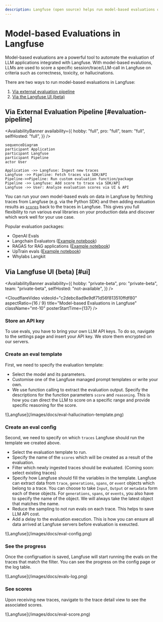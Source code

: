 ```yaml
---
description: Langfuse (open source) helps run model-based evaluations on production data to monitor and improve LLMs applications.
---
```


# Model-based Evaluations in Langfuse

Model-based evaluations are a powerful tool to automate the evaluation of LLM applications integrated with Langfuse. With model-based evalutions, LLMs are used to score a specific session/trace/LLM-call in Langfuse on criteria such as correctness, toxicity, or hallucinations.

There are two ways to run model-based evaluations in Langfuse:

1. [Via external evaluation pipeline](#evaluation-pipeline)
1. [Via the Langfuse UI (beta)](#ui)

## Via External Evaluation Pipeline [#evaluation-pipeline]

<AvailabilityBanner
  availability={{
    hobby: "full",
    pro: "full",
    team: "full",
    selfHosted: "full",
  }}
/>

```mermaid
sequenceDiagram
participant Application
participant Langfuse
participant Pipeline
actor User

Application ->> Langfuse: Ingest new traces
Langfuse ->> Pipeline: Fetch traces via SDK/API
Pipeline->>Pipeline: Run custom evaluation function/package
Pipeline ->> Langfuse: Add score to trace via SDK/API
Langfuse ->> User: Analyze evaluation scores via UI & API
```

You can run your own model-based evals on data in Langfuse by fetching traces from Langfuse (e.g. via the Python SDK) and then adding evaluation results as [`scores`](/docs/scores) back to the traces in Langfuse. This gives you full flexibility to run various eval libraries on your production data and discover which work well for your use case.

Popular evaluation packages:

- OpenAI Evals
- Langchain Evaluators ([Example notebook](/guides/cookbook/evaluation_with_langchain))
- RAGAS for RAG applications ([Example notebook](/guides/cookbook/evaluation_of_rag_with_ragas))
- UpTrain evals ([Example notebook](/guides/cookbook/evaluation_with_uptrain))
- Whylabs Langkit

## Via Langfuse UI (beta) [#ui]

<AvailabilityBanner
  availability={{
    hobby: "private-beta",
    pro: "private-beta",
    team: "private-beta",
    selfHosted: "not-available",
  }}
/>

<CloudflareVideo
  videoId="c2debc8ad9e9df71d56f813510ffdf80"
  aspectRatio={16 / 9}
  title="Model-based Evaluations in Langfuse"
  className="mt-10"
  posterStartTime={137}
/>

<Steps>

### Store an API key

To use evals, you have to bring your own LLM API keys. To do so, navigate to the settings page and insert your API key. We store them encrypted on our servers.

### Create an eval template

First, we need to specify the evaluation template:

- Select the model and its parameters.
- Customise one of the Langfuse managed prompt templates or write your own.
- We use function calling to extract the evaluation output. Specify the descriptions for the function parameters `score` and `reasoning`. This is how you can direct the LLM to score on a specific range and provide specific reasoning for the score.

<Frame border>![Langfuse](/images/docs/eval-hallucination-template.png)</Frame>

### Create an eval config

Second, we need to specify on which `traces` Langfuse should run the template we created above.

- Select the evaluation template to run.
- Specify the name of the `scores` which will be created as a result of the evaluation.
- Filter which newly ingested traces should be evaluated. (Coming soon: select existing traces)
- Specify how Langfuse should fill the variables in the template. Langfuse can extract data from `trace`, `generations`, `spans`, or `event` objects which belong to a trace. You can choose to take `Input`, `Output` or `metadata` form each of these objects. For `generations`, `spans`, or `events`, you also have to specify the name of the object. We will always take the latest object that matches the name.
- Reduce the sampling to not run evals on each trace. This helps to save LLM API cost.
- Add a delay to the evaluation execution. This is how you can ensure all data arrived at Langfuse servers before evaluation is exeucted.

<Frame border>![Langfuse](/images/docs/eval-config.png)</Frame>

### See the progress

Once the configruation is saved, Langfuse will start running the evals on the traces that match the filter. You can see the progress on the config page or the log table.

<Frame border className="max-w-lg">
  ![Langfuse](/images/docs/evals-log.png)
</Frame>

### See scores

Upon receiving new traces, navigate to the trace detail view to see the associated scores.

<Frame border className="max-w-lg">
  ![Langfuse](/images/docs/eval-score.png)
</Frame>

</Steps>
